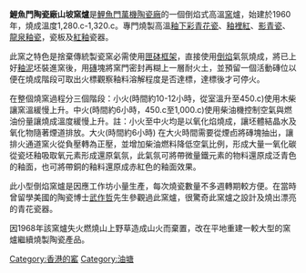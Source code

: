 '''鯉魚門陶瓷廠山坡窯爐'''是[[鯉魚門萬機陶瓷廠|鯉魚門萬機陶瓷廠]]的一個倒焰式高溫[[窯|窯]]爐，始建於1960年，燒成溫度1,280.c-1,320.c。專門燒製高溫[[釉下彩|釉下彩]][[青花瓷|青花瓷]]、[[釉裡紅|釉裡紅]]、[[影青瓷|影青瓷]]、[[龍泉釉瓷|龍泉釉瓷]]，瓷板及[[紅釉|紅釉]]瓷器。

此窯之特色是捨棄傳統製瓷窯必需使用[[匣砵框架|匣砵框架]]，直接使用[[倒焰|倒焰]]氣氛燒成，將已上好[[釉泥|釉泥]]坯裝進窯後，用[[磚|磚]]塊將窯門密封再糊上一層耐火土，並預留一個活動磚位以便在燒成階段可取出火標觀察釉料溶解程度是否達標，達標後才可停火。

在整個燒窯過程分三個階段：小火(時間約10-12小時，從室溫升至450.c)使用木柴讓窯溫緩慢上升。中火(時間約6小時，450.c至1,000.c)使用柴油機控制空氣與燃油份量讓燒成溫度緩慢上升。註：小火至中火均是以氧化焰燒成，讓坯體結晶水及氧化物隨著煙道排放。大火(時間約6小時) 在大火時間需要從煙卣將磚塊抽出，讓排火通道窯火從負壓轉為正壓，並增加柴油燃料降低空氣比例，形成大量一氧化碳從瓷坯釉吸取氧元素形成還原氣氛，此氣氛可將帶微量鐵元素的物料還原成泛青色的釉面，也可將帶銅的釉料還原成赤紅色的釉面效果。

此小型倒焰窯爐是因應工作坊小量生產，每次燒瓷數量不多週轉期較方便。在當時曾留學美國的陶瓷博士[[武作哲|武作哲]]先生參觀過此窯爐，很驚奇此窯爐之設計及燒出漂亮的青花瓷器。

因1968年該窯爐失火燃燒山上野草造成山火而棄置，改在平地重建一較大型的窯爐繼續燒製陶瓷產品。

[[Category:香港的窰|Category:香港的窰]]
[[Category:油塘|Category:油塘]]